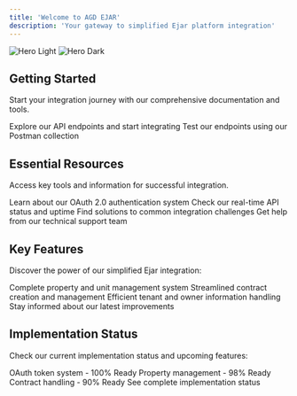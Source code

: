 ```yaml
---
title: 'Welcome to AGD EJAR'
description: 'Your gateway to simplified Ejar platform integration'
---
```


<img
  className="block dark:hidden"
  src="/images/hero-light.svg"
  alt="Hero Light"
/>
<img
  className="hidden dark:block"
  src="/images/hero-dark.svg"
  alt="Hero Dark"
/>

## Getting Started

Start your integration journey with our comprehensive documentation and tools.

<CardGroup cols={2}>
  <Card
    title="API Documentation"
    icon="code"
    href="/api-reference/getting-started"
  >
    Explore our API endpoints and start integrating
  </Card>
  <Card
    title="Try Our API"
    icon="rocket"
    href="https://documenter.getpostman.com/view/34108325/2sA3kd9GpM"
  >
    Test our endpoints using our Postman collection
  </Card>
</CardGroup>

## Essential Resources

Access key tools and information for successful integration.

<CardGroup cols={2}>
  <Card
    title="Authentication"
    icon="key"
    href="/api-reference/auth/oauth-token"
  >
    Learn about our OAuth 2.0 authentication system
  </Card>
  <Card
    title="API Status"
    icon="signal"
    href="https://stats.uptimerobot.com/koyjLJpRaj"
  >
    Check our real-time API status and uptime
  </Card>
  <Card
    title="Common Issues"
    icon="wrench"
    href="/faq/common-issues/troubleshooting"
  >
    Find solutions to common integration challenges
  </Card>
  <Card
    title="Support"
    icon="headset"
    href="mailto:md@agd.sa"
  >
    Get help from our technical support team
  </Card>
</CardGroup>

## Key Features

Discover the power of our simplified Ejar integration:

<CardGroup cols={2}>
  <Card
    title="Property Management"
    icon="building"
    href="/api-reference/properties/list-properties"
  >
    Complete property and unit management system
  </Card>
  <Card
    title="Contract Operations"
    icon="file-contract"
    href="/api-reference/contracts/list-contracts"
  >
    Streamlined contract creation and management
  </Card>
  <Card
    title="Party Management"
    icon="users"
    href="/api-reference/parties/search-party"
  >
    Efficient tenant and owner information handling
  </Card>
  <Card
    title="Latest Updates"
    icon="clock"
    href="/changelog/introduction"
  >
    Stay informed about our latest improvements
  </Card>
</CardGroup>

## Implementation Status

Check our current implementation status and upcoming features:

<CardGroup cols={2}>
  <Card
    title="Authentication"
    icon="shield-check"
    href="/api-reference/introduction#authentication-100-ready"
  >
    OAuth token system - 100% Ready
  </Card>
  <Card
    title="Properties"
    icon="home"
    href="/api-reference/introduction#property-management"
  >
    Property management - 98% Ready
  </Card>
  <Card
    title="Contracts"
    icon="file-signature"
    href="/api-reference/introduction#contract-management"
  >
    Contract handling - 90% Ready
  </Card>
  <Card
    title="View All Status"
    icon="list-check"
    href="/api-reference/introduction#todo-list--implementation-status"
  >
    See complete implementation status
  </Card>
</CardGroup>
